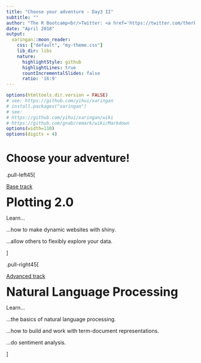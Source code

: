 ```yaml
---
title: "Choose your adventure - Day3 II"
subtitle: ""
author: "The R Bootcamp<br/>Twitter: <a href='https://twitter.com/therbootcamp'>@therbootcamp</a>"
date: "April 2018"
output:
  xaringan::moon_reader:
    css: ["default", "my-theme.css"]
    lib_dir: libs
    nature:
      highlightStyle: github
      highlightLines: true
      countIncrementalSlides: false
      ratio: '16:9'
---
```




```r
options(htmltools.dir.version = FALSE)
# see: https://github.com/yihui/xaringan
# install.packages("xaringan")
# see: 
# https://github.com/yihui/xaringan/wiki
# https://github.com/gnab/remark/wiki/Markdown
options(width=110)
options(digits = 4)
```

# Choose your adventure!

.pull-left45[

<u>Base track</u><br>

<font size="6"><b>Plotting 2.0</b></font><br>


Learn... 

...how to make dynamic websites with shiny.

...allow others to flexibly explore your data.  

]

.pull-right45[

<u>Advanced track</u><br>

<font size="6"><b>Natural Language Processing</b></font><br>

Learn... 

...the basics of natural language processing.

...how to build and work with term-document representations.  

...do sentiment analysis. 

]




